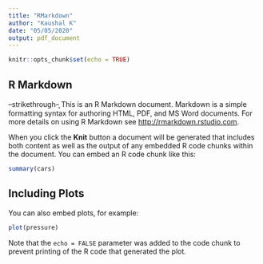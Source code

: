 ```yaml
---
title: "RMarkdown"
author: "Kaushal K"
date: "05/05/2020"
output: pdf_document
---
```


```r
knitr::opts_chunk$set(echo = TRUE)
```

## R Markdown

--strikethrough--̥
This is an R Markdown document. Markdown is a simple formatting syntax for authoring HTML, PDF, and MS Word documents. For more details on using R Markdown see <http://rmarkdown.rstudio.com>.

When you click the **Knit** button a document will be generated that includes both content as well as the output of any embedded R code chunks within the document. You can embed an R code chunk like this:

```r
summary(cars)
```

## Including Plots

You can also embed plots, for example:

```r
plot(pressure)
```

Note that the `echo = FALSE` parameter was added to the code chunk to prevent printing of the R code that generated the plot.
